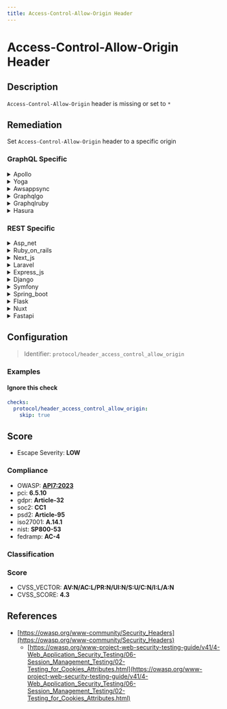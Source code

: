 ```yaml
---
title: Access-Control-Allow-Origin Header
---
```


# Access-Control-Allow-Origin Header

## Description

`Access-Control-Allow-Origin` header is missing or set to `*`

## Remediation

Set `Access-Control-Allow-Origin` header to a specific origin


### GraphQL Specific

<details>
    <summary>Apollo</summary>

To remediate the 'Access-Control-Allow-Origin' header issue in the Apollo framework, ensure that the Apollo Server is configured to set the appropriate CORS policies. This can be achieved by using the 'cors' option in the Apollo Server constructor, where you can specify the domains allowed to access your GraphQL endpoint. For example, to allow requests from 'https://example.com', you would set the 'cors' option to '{ origin: 'https://example.com' }'. If you need to allow multiple domains or use more complex rules, you can provide a function to the 'origin' option to dynamically determine the allowed origin based on the incoming request. Always restrict the 'Access-Control-Allow-Origin' header to the specific domains that should have access, and avoid using the wildcard '*' in a production environment as it allows any domain to send requests.

</details>

<details>
    <summary>Yoga</summary>

To remediate the 'Access-Control-Allow-Origin' header issue in the Yoga framework engine, ensure that the CORS policy is configured properly. Set the 'Access-Control-Allow-Origin' header to the specific origins that should be allowed to access the resources, rather than using a wildcard '*'. This can be done by modifying the CORS configuration in the Yoga server setup to include only trusted domains, or by implementing a more dynamic approach that checks the origin against a whitelist before setting the header. Additionally, consider using credentials with CORS if authentication is required, and ensure that the 'Access-Control-Allow-Credentials' header is set to 'true' only for trusted origins.

</details>

<details>
    <summary>Awsappsync</summary>

To remediate the 'Access-Control-Allow-Origin' header issue in AWS AppSync, ensure that the CORS configuration for your GraphQL API is correctly set. In the AWS AppSync console, navigate to your API settings and under the 'Default Settings' section, specify the domains that are allowed to access your API by setting the 'Access-Control-Allow-Origin' header. Use a specific domain or a wildcard to define the allowed origins. Additionally, review and adjust other CORS headers such as 'Access-Control-Allow-Headers' and 'Access-Control-Allow-Methods' to control the allowed headers and HTTP methods for cross-origin requests. Always follow the principle of least privilege, granting only necessary permissions to minimize security risks.

</details>

<details>
    <summary>Graphqlgo</summary>

To remediate the Access-Control-Allow-Origin header issue in a GraphQL Go framework engine, ensure that the server only allows specific trusted domains to access your resources. Implement a middleware that checks the Origin header against a whitelist of allowed domains before setting the Access-Control-Allow-Origin header accordingly. Avoid using the wildcard '*' in production environments as it allows any domain to access your resources. Additionally, consider using a library or framework feature that supports CORS configuration to manage these headers more effectively.

</details>

<details>
    <summary>Graphqlruby</summary>

To remediate the 'Access-Control-Allow-Origin' header issue in a GraphQL Ruby framework engine, ensure that the CORS policy is configured correctly. Use the 'rack-cors' middleware or a similar CORS handling library to define which origins are allowed to access your GraphQL API. Set up a strict policy that only permits specific domains and ensure that credentials are handled securely if allowed. Regularly review and update the CORS policy to adapt to changes in your application's consumption patterns.

</details>

<details>
    <summary>Hasura</summary>

Configure the 'Access-Control-Allow-Origin' header in the Hasura engine's settings to specify a whitelist of origins that are permitted to access the resources. Ensure that the header is not set to '*', which would allow any domain to access your resources, and instead define explicit URIs that need access. This can be done by modifying the 'HASURA_GRAPHQL_CORS_DOMAIN' environment variable or through custom middleware if you're using Hasura with a proxy server.

</details>


### REST Specific

<details>
    <summary>Asp_net</summary>

In the ASP.NET framework, ensure that the 'Access-Control-Allow-Origin' header is properly set in the web.config file or directly in the response headers to specify allowed domains, rather than using '*' which allows any domain.

</details>

<details>
    <summary>Ruby_on_rails</summary>

In Ruby on Rails, ensure that the 'Access-Control-Allow-Origin' header is set correctly in your responses. Use the 'rack-cors' gem for handling Cross-Origin Resource Sharing (CORS), and configure it to specify allowed origins. Avoid setting the header to '*', which allows any domain to access your resources, and instead define a whitelist of domains that are permitted to make requests to your application.

</details>

<details>
    <summary>Next_js</summary>

In Next.js, ensure that API routes or pages sending responses set the 'Access-Control-Allow-Origin' header appropriately. Use the Next.js API middleware to intercept outgoing responses and conditionally set the header to specific origins or handle CORS policy more comprehensively with a package like 'nextjs-cors'.

</details>

<details>
    <summary>Laravel</summary>

In Laravel, ensure that your routes or controllers that serve API responses include the 'Access-Control-Allow-Origin' header with the appropriate domain. You can do this by using middleware to set the header or by manually adding the header to the response. For example, use `->header('Access-Control-Allow-Origin', 'http://example.com')` to set the header for a specific domain or handle CORS globally with a middleware that conditionally sets the header based on the request origin.

</details>

<details>
    <summary>Express_js</summary>

In Express.js, ensure that the 'Access-Control-Allow-Origin' header is set to the specific origin(s) that should be allowed to access the resource, rather than '*' for unrestricted access. Use middleware such as 'cors' to configure this header properly. For example: `app.use(cors({ origin: 'https://example.com' }));` where 'https://example.com' is the allowed origin.

</details>

<details>
    <summary>Django</summary>

In Django, ensure that the 'Access-Control-Allow-Origin' header is properly set by using the 'CORS_ORIGIN_WHITELIST' setting in the 'django-cors-headers' library. Configure it with a list of allowed domains to restrict cross-origin access to trusted sources.

</details>

<details>
    <summary>Symfony</summary>

In Symfony, ensure that the 'Access-Control-Allow-Origin' header is properly set by using the 'nelmio_cors' bundle or by manually configuring the 'Response' object's headers to specify the allowed origins. Avoid using '*' for sensitive resources to prevent Cross-Origin Resource Sharing (CORS) vulnerabilities.

</details>

<details>
    <summary>Spring_boot</summary>

In Spring Boot, configure CORS globally by extending the `WebMvcConfigurer` and overriding the `addCorsMappings` method, or use `@CrossOrigin` annotations on individual controllers or handler methods to specify allowed origins. Avoid setting `Access-Control-Allow-Origin` to `*` in production.

</details>

<details>
    <summary>Flask</summary>

In Flask, set the 'Access-Control-Allow-Origin' header to the specific origin domain instead of '*' or use Flask-CORS extension to handle CORS with more granularity.

</details>

<details>
    <summary>Nuxt</summary>

Ensure that the server-side application sets the 'Access-Control-Allow-Origin' header to the specific origins that should be allowed to access the resources, rather than using '*' which allows any domain to access your resources. In Nuxt.js, you can configure this in your server middleware or by using modules like '@nuxtjs/proxy' for development and setting proper CORS headers in your production environment.

</details>

<details>
    <summary>Fastapi</summary>

In FastAPI, ensure that the CORS (Cross-Origin Resource Sharing) middleware is properly configured. Use the `CORSMiddleware` and specify the `allow_origins` parameter with a list of allowed domains instead of using `*`. For example, `app.add_middleware(CORSMiddleware, allow_origins=['https://example.com'], allow_credentials=True, allow_methods=['*'], allow_headers=['*'])`. This will restrict cross-origin requests to the specified domains and mitigate potential security risks associated with the `Access-Control-Allow-Origin` header.

</details>

## Configuration

> Identifier: `protocol/header_access_control_allow_origin`



### Examples



#### Ignore this check

```yaml
checks:
  protocol/header_access_control_allow_origin:
    skip: true
```




## Score

- Escape Severity: **<span className="low-severity">LOW</span>**

### Compliance

- OWASP: **[API7:2023](https://github.com/OWASP/API-Security/blob/master/editions/2023/en/0xa7-server-side-request-forgery.md)**
- pci: **6.5.10**
- gdpr: **Article-32**
- soc2: **CC1**
- psd2: **Article-95**
- iso27001: **A.14.1**
- nist: **SP800-53**
- fedramp: **AC-4**

### Classification






### Score

- CVSS_VECTOR: **AV:N/AC:L/PR:N/UI:N/S:U/C:N/I:L/A:N**
- CVSS_SCORE: **4.3**

## References

- [https://owasp.org/www-community/Security_Headers](https://owasp.org/www-community/Security_Headers)
  - [https://owasp.org/www-project-web-security-testing-guide/v41/4-Web_Application_Security_Testing/06-Session_Management_Testing/02-Testing_for_Cookies_Attributes.html](https://owasp.org/www-project-web-security-testing-guide/v41/4-Web_Application_Security_Testing/06-Session_Management_Testing/02-Testing_for_Cookies_Attributes.html)
  